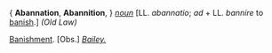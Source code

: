 { '''Abannation''', '''Abannition''', } ''[[noun (part of speech)|noun]]'' [LL. ''abannatio''; ''ad'' + LL. ''bannire'' to [[banish]].] ''(Old Law)''

[[Banishment]]. [Obs.] ''[[Bailey. (source)|Bailey.]]''